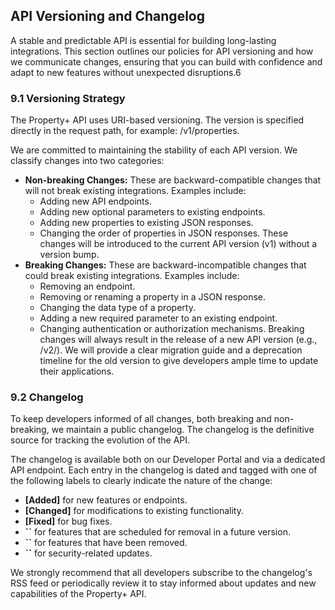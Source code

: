 ##  API Versioning and Changelog

A stable and predictable API is essential for building long-lasting integrations. This section outlines our policies for API versioning and how we communicate changes, ensuring that you can build with confidence and adapt to new features without unexpected disruptions.6

### **9.1 Versioning Strategy**

The Property+ API uses URI-based versioning. The version is specified directly in the request path, for example: /v1/properties.

We are committed to maintaining the stability of each API version. We classify changes into two categories:

- **Non-breaking Changes:** These are backward-compatible changes that will not break existing integrations. Examples include:
  - Adding new API endpoints.
  - Adding new optional parameters to existing endpoints.
  - Adding new properties to existing JSON responses.
  - Changing the order of properties in JSON responses.
    These changes will be introduced to the current API version (v1) without a version bump.
- **Breaking Changes:** These are backward-incompatible changes that could break existing integrations. Examples include:
  - Removing an endpoint.
  - Removing or renaming a property in a JSON response.
  - Changing the data type of a property.
  - Adding a new required parameter to an existing endpoint.
  - Changing authentication or authorization mechanisms.
    Breaking changes will always result in the release of a new API version (e.g., /v2/). We will provide a clear migration guide and a deprecation timeline for the old version to give developers ample time to update their applications.

### **9.2 Changelog**

To keep developers informed of all changes, both breaking and non-breaking, we maintain a public changelog. The changelog is the definitive source for tracking the evolution of the API.

The changelog is available both on our Developer Portal and via a dedicated API endpoint. Each entry in the changelog is dated and tagged with one of the following labels to clearly indicate the nature of the change:

- **\[Added\]** for new features or endpoints.
- **\[Changed\]** for modifications to existing functionality.
- **\[Fixed\]** for bug fixes.
- **\`\`** for features that are scheduled for removal in a future version.
- **\`\`** for features that have been removed.
- **\`\`** for security-related updates.

We strongly recommend that all developers subscribe to the changelog's RSS feed or periodically review it to stay informed about updates and new capabilities of the Property+ API.
